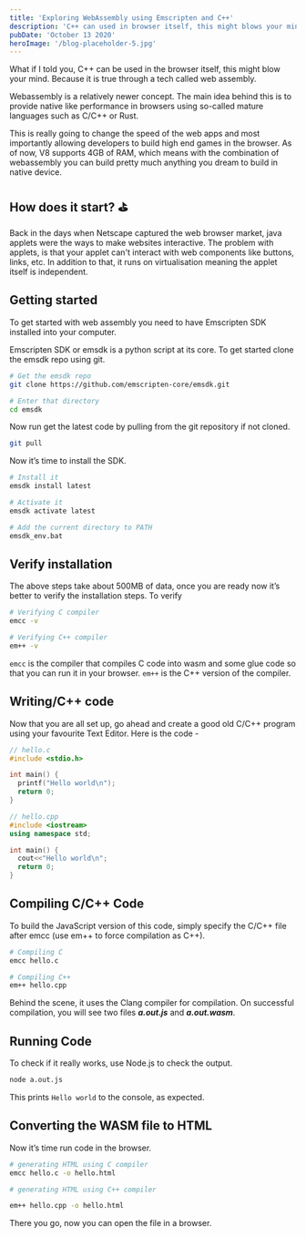 ---
title: 'Exploring WebAssembly using Emscripten and C++'
description: 'C++ can used in browser itself, this might blows your mind. Because it is true through a tech called web assembly.'
pubDate: 'October 13 2020'
heroImage: '/blog-placeholder-5.jpg'
---

What if I told you, C++ can be used in the browser itself, this might blow your mind. Because it is true through a tech called web assembly.

Webassembly is a relatively newer concept. The main idea behind this is to provide native like performance in browsers using so-called mature languages such as C/C++ or Rust.

This is really going to change the speed of the web apps and most importantly allowing developers to build high end games in the browser. As of now, V8 supports 4GB of RAM, which means with the combination of webassembly you can build pretty much anything you dream to build in native device.

## How does it start? ⛳

Back in the days when Netscape captured the web browser market, java applets were the ways to make websites interactive. The problem with applets, is that your applet can't interact with web components like buttons, links, etc. In addition to that, it runs on virtualisation meaning the applet itself is independent.

## Getting started

To get started with web assembly you need to have Emscripten SDK installed into your computer.

Emscripten SDK or emsdk is a python script at its core. To get started clone the emsdk repo using git.

```bash
# Get the emsdk repo
git clone https://github.com/emscripten-core/emsdk.git

# Enter that directory
cd emsdk
```

Now run get the latest code by pulling from the git repository if not cloned.

```bash
git pull
```

Now it’s time to install the SDK.

```bash
# Install it
emsdk install latest

# Activate it
emsdk activate latest

# Add the current directory to PATH
emsdk_env.bat

```

## Verify installation

The above steps take about 500MB of data, once you are ready now it’s better to verify the installation steps. To verify

```bash
# Verifying C compiler
emcc -v

# Verifying C++ compiler
em++ -v
```

`emcc` is the compiler that compiles C code into wasm and some glue code so that you can run it in your browser. `em++` is the C++ version of the compiler.

## Writing/C++ code

Now that you are all set up, go ahead and create a good old C/C++ program using your favourite Text Editor.
Here is the code -

```C
// hello.c
#include <stdio.h>

int main() {
  printf("Hello world\n");
  return 0;
}
```

```cpp
// hello.cpp
#include <iostream>
using namespace std;

int main() {
  cout<<"Hello world\n";
  return 0;
}
```

## Compiling C/C++ Code

To build the JavaScript version of this code, simply specify the C/C++ file after emcc (use em++ to force compilation as C++).

```bash
# Compiling C
emcc hello.c

# Compiling C++
em++ hello.cpp
```

Behind the scene, it uses the Clang compiler for compilation. On successful compilation, you will see two files **_a.out.js_** and **_a.out.wasm_**.

## Running Code

To check if it really works, use Node.js to check the output.

```bash
node a.out.js
```

This prints `Hello world` to the console, as expected.

## Converting the WASM file to HTML

Now it’s time run code in the browser.

```bash
# generating HTML using C compiler
emcc hello.c -o hello.html

# generating HTML using C++ compiler

em++ hello.cpp -o hello.html
```

There you go, now you can open the file in a browser.
